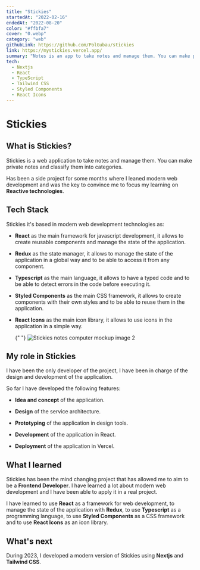 ---
title: "Stickies"
startedAt: "2022-02-16"
endedAt: "2022-08-20"
color: "#ffbfa7"
cover: "0.webp"
category: "web"
githubLink: https://github.com/PolGubau/stickies
link: https://mystickies.vercel.app/
summary: "Notes is an app to take notes and manage them. You can make private notes and classify them into categories."
tech: 
  - Nextjs
  - React
  - TypeScript
  - Tailwind CSS
  - Styled Components
  - React Icons
---

# Stickies

## What is Stickies?

Stickies is a web application to take notes and manage them. You can make private notes and classify them into categories.

Has been a side project for some months where I leaned modern web development and was the key to convince me to focus my learning on **Reactive technologies**.

## Tech Stack

Stickies it's based in modern web development technologies as:

- **React** as the main framework for javascript development, it allows to create reusable components and manage the state of the application.

- **Redux** as the state manager, it allows to manage the state of the application in a global way and to be able to access it from any component.

- **Typescript** as the main language, it allows to have a typed code and to be able to detect errors in the code before executing it.

- **Styled Components** as the main CSS framework, it allows to create components with their own styles and to be able to reuse them in the application.

- **React Icons** as the main icon library, it allows to use icons in the application in a simple way.

  {" "}
  <Image
    alt="Stickies notes computer mockup image 2"
    width={800}
    height={500}
    className="rounded-xl h-full max-h-[500px] object-contain pl-16 show-animation"
    src="/media/projects/stickies/stickies_computer.png"
  />

## My role in Stickies

I have been the only developer of the project, I have been in charge of the design and development of the application.

So far I have developed the following features:

- **Idea and concept** of the application.

- **Design** of the service architecture.

- **Prototyping** of the application in design tools.

- **Development** of the application in React.

- **Deployment** of the application in Vercel.

## What I learned

Stickies has been the mind changing project that has allowed me to aim to be a **Frontend Developer**. I have learned a lot about modern web development and I have been able to apply it in a real project.

I have learned to use **React** as a framework for web development, to manage the state of the application with **Redux**, to use **Typescript** as a programming language, to use **Styled Components** as a CSS framework and to use **React Icons** as an icon library.

## What's next

During 2023, I developed a modern version of Stickies using **Nextjs** and **Tailwind CSS**.

<BlogLink slug="notes" name="Discover Notes project 🗒️ " />
